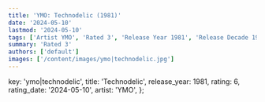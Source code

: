```yaml
---
title: 'YMO: Technodelic (1981)'
date: '2024-05-10'
lastmod: '2024-05-10'
tags: ['Artist YMO', 'Rated 3', 'Release Year 1981', 'Release Decade 1980']
summary: 'Rated 3'
authors: ['default']
images: ['/content/images/ymo|technodelic.jpg']
---
```


  key: 'ymo|technodelic',
  title: 'Technodelic',
  release_year: 1981,
  rating: 6,
  rating_date: '2024-05-10',
  artist: 'YMO',
};

<MusicRating data={data} />
